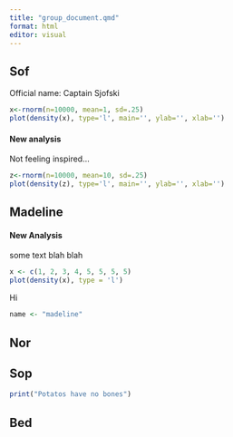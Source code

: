 ```yaml
---
title: "group_document.qmd"
format: html
editor: visual
---
```


## Sof

Official name: Captain Sjofski

```r

x<-rnorm(n=10000, mean=1, sd=.25)
plot(density(x), type='l', main='', ylab='', xlab='')
```

#### New analysis

Not feeling inspired...

```r
z<-rnorm(n=10000, mean=10, sd=.25)
plot(density(z), type='l', main='', ylab='', xlab='')
```

## Madeline

#### New Analysis

some text blah blah

```r

x <- c(1, 2, 3, 4, 5, 5, 5, 5)
plot(density(x), type = 'l')
```

Hi

```r
name <- "madeline"
```

## Nor

## Sop

```r
print("Potatos have no bones")
```

## Bed
